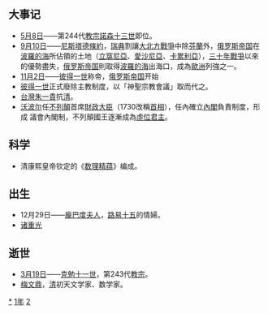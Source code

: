 {{yearTOC|1721|清'''[[康熙_(年号)|康熙]]六十年'''；越南'''[[保泰|保泰]]二年'''；日本'''[[享保|享保]]六年'''}}

== 大事记 ==
* [[5月8日|5月8日]]——第244代[[教宗|教宗]][[諾森十三世|諾森十三世]]即位。
* [[9月10日|9月10日]]——[[尼斯塔德條約|尼斯塔德條約]]，[[瑞典|瑞典]]割讓[[大北方戰爭|大北方戰爭]]中除[[芬蘭|芬蘭]]外，[[俄罗斯帝国|俄罗斯帝国]]在[[波羅的海|波羅的海]]所佔領的土地（[[立窩尼亞|立窩尼亞]]、[[愛沙尼亞|愛沙尼亞]]、[[卡累利亞|卡累利亞]]），[[三十年戰爭|三十年戰爭]]以來的優勢盡失，[[俄罗斯帝国|俄罗斯帝国]]則取得[[波羅的海|波羅的海]]出海口，成為[[歐洲|歐洲]]列強之一。
* [[11月2日|11月2日]]——[[彼得一世|彼得一世]]称帝，[[俄罗斯帝国|俄罗斯帝国]]开始
*[[彼得一世|彼得一世]]正式廢除主教制度，以「神聖宗教會議」取而代之。
*[[台灣|台灣]][[朱一貴|朱一貴]]抗[[清朝|清]]。
*[[罗伯特·沃波尔|沃波尔]]任[[不列顛|不列顛]]首席[[財政大臣|財政大臣]]（1730改稱[[首相|首相]]），任內確立[[內閣|內閣]]負責制度，形成 議會內閣制，不列顛國王逐漸成為[[虛位君主|虛位君主]]。

== 科学 ==
*清康熙皇帝钦定的《[[数理精蕴|数理精蕴]]》编成。

== 出生 ==
* 12月29日——[[龐巴度夫人|龐巴度夫人]]，[[路易十五|路易十五]]的情婦。
*[[诸重光|诸重光]]

== 逝世 ==
{{Wikisource year mention}}
* [[3月19日|3月19日]]——[[克勉十一世|克勉十一世]]，第243代[[教宗|教宗]]。
* [[梅文鼎|梅文鼎]]，[[清|清]]初天文学家、数学家。

[[Category:1721年|*]]
[[Category:1720年代|1年]]
[[Category:18世纪各年|2]]